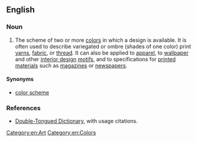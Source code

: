 ==English==

===Noun===
{{en-noun}}

# {{arts}} The scheme of two or more [[color]]s in which a design is available.  It is often used to describe variegated or ombre (shades of one color) print [[yarn]]s, [[fabric]], or [[thread]].  It can also be applied to [[apparel]], to [[wallpaper]] and other [[interior design]] [[motifs]], and to specifications for [[printed]] [[material]]s such as [[magazines]] or [[newspapers]].

====Synonyms====
* [[color scheme]]

===References===
* [http://www.doubletongued.org/index.php/dictionary/colorway/ Double-Tongued Dictionary], with usage citations.

[[Category:en:Art]]
[[Category:en:Colors]]